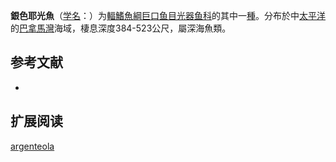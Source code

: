 {{Speciesbox
| name = 銀色耶光魚
| status = NE
| status_system = IUCN3.1
| image = 
| genus = Yarrella
| species = argenteola
| authority = [[Garman|Garman]], 1899
| synonyms = *''Lychnopoles argenteolus''<br /><small>Garman, 1899</small>
}}

'''銀色耶光魚'''（[[学名|学名]]：{{lang|la|''Yarrella argenteola''}}）为[[輻鰭魚綱|輻鰭魚綱]][[巨口鱼目|巨口鱼目]][[光器鱼科|光器鱼科]]的其中一[[種|種]]。分布於中[[太平洋|太平洋]]的[[巴拿馬灣|巴拿馬灣]]海域，棲息深度384-523公尺，屬深海魚類。

== 参考文献 ==
{{refbegin}}
*{{FishBase_species|genus=Yarrella|species=argenteola|year=2012|month=2}}
{{refend}}

== 扩展阅读 ==
{{refbegin}}
{{wikispecies-inline|Yarrella argenteola|銀色耶光魚}}
{{refend}}
{{Taxonbar|from=Q1826587}}

[[Category:耶光魚屬|argenteola]]